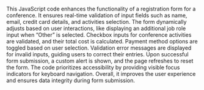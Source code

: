 
This JavaScript code enhances the functionality of a registration form for a conference. 
It ensures real-time validation of input fields such as name, email, credit card details, and activities selection. 
The form dynamically adjusts based on user interactions, like displaying an additional job role input when "Other" is selected. 
Checkbox inputs for conference activities are validated, and their total cost is calculated. 
Payment method options are toggled based on user selection. 
Validation error messages are displayed for invalid inputs, guiding users to correct their entries. 
Upon successful form submission, a custom alert is shown, and the page refreshes to reset the form. 
The code prioritizes accessibility by providing visible focus indicators for keyboard navigation. 
Overall, it improves the user experience and ensures data integrity during form submission.